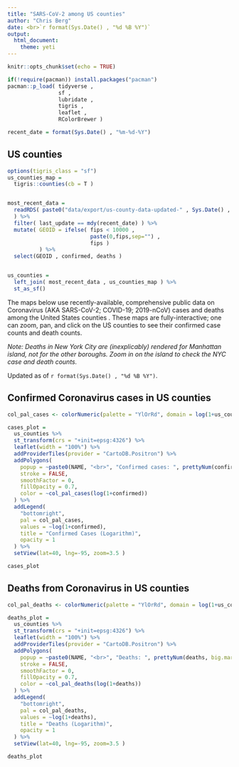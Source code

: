 ```yaml
---
title: "SARS-CoV-2 among US counties"
author: "Chris Berg"
date: <br>`r format(Sys.Date() , "%d %B %Y")`
output: 
  html_document:
    theme: yeti
---
```


```r
knitr::opts_chunk$set(echo = TRUE)

if(!require(pacman)) install.packages("pacman")
pacman::p_load( tidyverse ,  
                sf , 
                lubridate ,
                tigris ,
                leaflet ,
                RColorBrewer )

recent_date = format(Sys.Date() , "%m-%d-%Y")

```

## US counties

```r


options(tigris_class = "sf")
us_counties_map = 
  tigris::counties(cb = T ) 


most_recent_data = 
  readRDS( paste0("data/export/us-county-data-updated-" , Sys.Date() , ".rds" ,sep = "")
  ) %>%
  filter( last_update == mdy(recent_date) ) %>%
  mutate( GEOID = ifelse( fips < 10000 , 
                          paste(0,fips,sep="") , 
                          fips ) 
          ) %>%
  select(GEOID , confirmed, deaths )


us_counties = 
  left_join( most_recent_data , us_counties_map ) %>%
  st_as_sf()

```

The maps below use recently-available, comprehensive public data on Coronavirus (AKA SARS-CoV-2; COVID-19; 2019-nCoV) cases and deaths among the United States counties . These maps are fully-interactive; one can zoom, pan, and click on the US counties to see their confirmed case counts and death counts.

*Note: Deaths in New York City are (inexplicably) rendered for Manhattan island, not for the other boroughs. Zoom in on the island to check the NYC case and death counts.*

Updated as of `r format(Sys.Date() , "%d %B %Y")`.


## Confirmed Coronavirus cases in US counties


```r


col_pal_cases <- colorNumeric(palette = "YlOrRd", domain = log(1+us_counties$confirmed), n = 10)

cases_plot = 
  us_counties %>%
  st_transform(crs = "+init=epsg:4326") %>%
  leaflet(width = "100%") %>% 
  addProviderTiles(provider = "CartoDB.Positron") %>%
  addPolygons(
    popup = ~paste0(NAME, "<br>", "Confirmed cases: ", prettyNum(confirmed, big.mark=",")),
    stroke = FALSE,
    smoothFactor = 0,
    fillOpacity = 0.7,
    color = ~col_pal_cases(log(1+confirmed))
  ) %>%
  addLegend(
    "bottomright", 
    pal = col_pal_cases, 
    values = ~log(1+confirmed),
    title = "Confirmed Cases (Logarithm)",
    opacity = 1
  ) %>% 
  setView(lat=40, lng=-95, zoom=3.5 )

cases_plot

```

## Deaths from Coronavirus in US counties

```r


col_pal_deaths <- colorNumeric(palette = "YlOrRd", domain = log(1+us_counties$deaths), n = 10)

deaths_plot = 
  us_counties %>%
  st_transform(crs = "+init=epsg:4326") %>%
  leaflet(width = "100%") %>% 
  addProviderTiles(provider = "CartoDB.Positron") %>%
  addPolygons(
    popup = ~paste0(NAME, "<br>", "Deaths: ", prettyNum(deaths, big.mark=",")),
    stroke = FALSE,
    smoothFactor = 0,
    fillOpacity = 0.7,
    color = ~col_pal_deaths(log(1+deaths))
  ) %>%
  addLegend(
    "bottomright", 
    pal = col_pal_deaths, 
    values = ~log(1+deaths),
    title = "Deaths (Logarithm)",
    opacity = 1
  ) %>% 
  setView(lat=40, lng=-95, zoom=3.5 )

deaths_plot
```